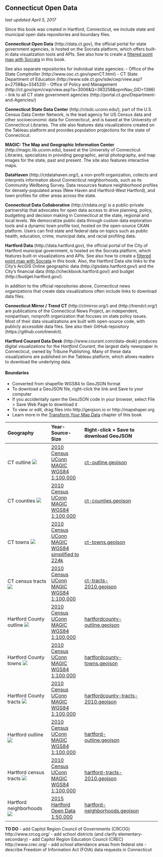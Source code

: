 ## Connecticut Open Data {#ct}
*last updated April 5, 2017*

Since this book was created in Hartford, Connecticut, we include state and municipal open data repositories and boundary files.

**Connecticut Open Data** (http://data.ct.gov), the official portal for state government agencies, is hosted on the Socrata platform, which offers built-in data visualization tools and APIs. See also how to create a [filtered point map with Socrata](filtered-point-map-socrata) in this book.

See also separate repositories for individual state agencies:
- Office of the State Comptroller (http://www.osc.ct.gov/openCT.html)
- CT State Department of Education (http://www.sde.ct.gov/sde/cwp/view.asp?a=2758&q=334520)
- Office of Policy and Management (http://ct.gov/opm/cwp/view.asp?a=3006&Q=383258&opmNav_GID=1386)
- link to all CT state government agencies (http://portal.ct.gov/Department-and-Agencies/)

**Connecticut State Data Center** (http://ctsdc.uconn.edu/), part of the U.S. Census Data Center Network, is the lead agency for US Census data and other socioeconomic data for Connecticut, and is based at the University of Connecticut Libraries. The site also features data visualizations created on the Tableau platform and provides population projections for the state of Connecticut.

**MAGIC: The Map and Geographic Information Center** (http://magic.lib.uconn.edu), based at the University of Connecticut Libraries, specializes in providing geographic, aerial photography, and map images for the state, past and present. The site also features interactive maps.

**DataHaven** (http://ctdatahaven.org/), a non-profit organization, collects and interprets information about Connecticut neighborhoods, such as its Community Wellbeing Survey. Data resources feature neighborhood profiles for densely-populated areas (New Haven and Hartford-West Hartford), and town profiles for other areas across the state.

**Connecticut Data Collaborative** (http://ctdata.org) is a public-private partnership that advocates for open data access to drive planning, policy, budgeting and decision making in Connecticut at the state, regional and local levels. We democratize public data through custom data exploration tools and a dynamic town profile tool, hosted on the open-source CKAN platform. Users can find state and federal data on topics such as public health, education, crime, municipal data, and racial profiling data.

**Hartford Data** (http://data.hartford.gov), the official portal of the City of Hartford municipal government, is hosted on the Socrata platform, which features built-in visualizations and APIs. See also how to create a [filtered point map with Socrata](filtered-point-map-socrata) in this book. Also, the Hartford Data site links to the City's ArcGIS Online geographic data (http://gisdata.hartford.gov/) and the City's financial data (http://checkbook.hartford.gov/) and budget (http://budget.hartford.gov/).

In addition to the official repositories above, Connecticut news organizations that create data visualizations often include links to download data files.

**Connecticut Mirror / Trend CT ** (http://ctmirror.org/) and (http://trendct.org/) are publications of the Connecticut News Project, an independent, nonpartisan, nonprofit organization that focuses on state policy issues. Most of their data visualizations are built with open-source code, with publicly accessible data files. See also their GitHub repository (https://github.com/trendct).

**Hartford Courant Data Desk** (http://www.courant.com/data-desk) produces digital visualizations for the *Hartford Courant*, the largest daily newspaper in Connecticut, owned by Tribune Publishing. Many of these data visualizations are published on the Tableau platform, which allows readers to download the underlying data.

#### Boundaries {-}
- Converted from shapefile WGS84 to GeoJSON format
- To download a GeoJSON file, right-click the link and Save to your computer
- If you accidentally open the GeoJSON code in your browser, select File > Save Web Page to download it
- To view or edit, drag files into http://geojson.io or http://mapshaper.org
- Learn more in the [Transform Your Map Data](transform.html) chapter of this book

| Geography | Year-Source-Size  | Right-click + Save to download GeoJSON |
| :-------- | :------ | :----- | :-----   |
| CT outline ![](data/ct-outline.png) | [2010 Census UConn MAGIC WGS84 1:100,000](http://magic.lib.uconn.edu/connecticut_data.html#boundaries)|  [ct-outline.geojson](data/ct-outline.geojson) |
| CT counties ![](data/ct-counties.png) | [2010 Census UConn MAGIC WGS84 1:100,000](http://magic.lib.uconn.edu/connecticut_data.html#boundaries)|  [ct-counties.geojson](data/ct-counties.geojson) |
| CT towns ![](data/ct-towns.png) | [2010 Census UConn MAGIC WGS84 simplified to 224k](http://magic.lib.uconn.edu/connecticut_data.html#boundaries)|  [ct-towns.geojson](data/ct-towns.geojson) |
| CT census tracts ![](data/ct-tracts-2010.png) | [2010 Census UConn MAGIC WGS84 1:100,000](http://magic.lib.uconn.edu/connecticut_data.html#boundaries)|  [ct-tracts-2010.geojson](data/ct-tracts-2010.geojson) |
| Hartford County outline ![](data/hartfordcounty-outline.png) | [2010 Census UConn MAGIC WGS84 1:100,000](http://magic.lib.uconn.edu/connecticut_data.html#boundaries) | [hartfordcounty-outline.geojson](data/hartfordcounty-outline.geojson) |
| Hartford County towns ![](data/hartfordcounty-towns.png) | [2010 Census UConn MAGIC WGS84 1:100,000](http://magic.lib.uconn.edu/connecticut_data.html#boundaries) | [hartfordcounty-towns.geojson](data/hartfordcounty-towns.geojson) |
| Hartford County tracts ![](data/hartfordcounty-tracts-2010.png) | [2010 Census UConn MAGIC WGS84 1:100,000](http://magic.lib.uconn.edu/connecticut_data.html#boundaries) | [hartfordcounty-tracts-2010.geojson](data/hartfordcounty-tracts-2010.geojson) |
| Hartford outline ![](hartford-outline.png) | [2010 Census UConn MAGIC WGS84 1:100,000](http://magic.lib.uconn.edu/connecticut_data.html#boundaries) | [hartford-outline.geojson](data/hartford-outline.geojson) |
| Hartford census tracts ![](data/hartford-tracts-2010.png) | [2010 Census UConn MAGIC WGS84 1:100,000](http://magic.lib.uconn.edu/connecticut_data.html#boundaries) | [hartford-tracts-2010.geojson](data/hartford-tracts-2010.geojson) |
| Hartford neighborhoods ![](data/hartford-neighborhoods.png) | [2015 Hartford Open Data 1:50,000](http://gisdata.hartford.gov/datasets/d3deb11bfd9242ce9c927187c512da9e_5) | [hartford-neighborhoods.geojson](data/hartford-neighborhoods.geojson) |

**TO DO**
- add Capitol Region Council of Governments (CRCOG) http://www.crcog.org/
- add school districts (and clarify elementary-secondary)
- add Capitol Region Education Council (CREC) http://www.crec.org/
- add school attendance areas from federal site
- describe Freedom of Information Act (FOIA) data requests in Connecticut

